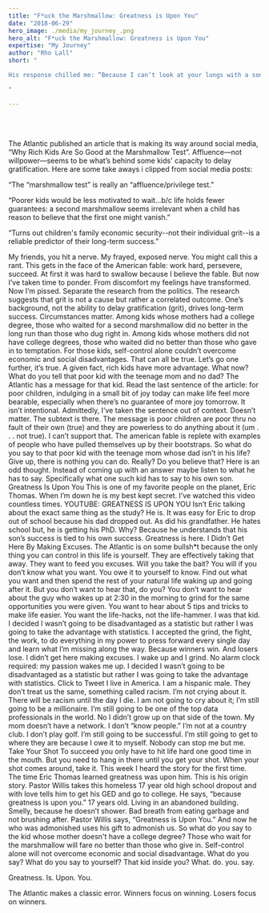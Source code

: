```yaml
---
title: "F*uck the Marshmallow: Greatness is Upon You"
date: "2018-06-29"
hero_image: ./media/my_journey_.png
hero_alt: "F*uck the Marshmallow: Greatness is Upon You"
expertise: "My Journey"
author: "Rho Lall"
short: "

His response chilled me: “Because I can’t look at your lungs with a sonogram.” 

"

---
```

<br/>
<br/>


The Atlantic published an article that is making its way around social media, “Why Rich Kids Are So Good at the Marshmallow Test”. Affluence—not willpower—seems to be what’s behind some kids' capacity to delay gratification. Here are some take aways i clipped from social media posts:

“The “marshmallow test” is really an “affluence/privilege test.”

“Poorer kids would be less motivated to wait...b/c life holds fewer guarantees:  a second marshmallow seems irrelevant when a child has reason to believe that the first one might vanish.”

“Turns out children's family economic security--not their individual grit--is a reliable predictor of their long-term success.”

My friends, you hit a nerve. My frayed, exposed nerve. You might call this a rant. This gets in the face of the American fable: work hard, persevere, succeed. At first it was hard to swallow because I believe the fable. But now I’ve taken time to ponder. From discomfort my feelings have transformed. Now I’m pissed.
Separate the research from the politics.
The research suggests that grit is not a cause but rather a correlated outcome. One’s background, not the ability to delay gratification (grit), drives long-term success. Circumstances matter.
Among kids whose mothers had a college degree, those who waited for a second marshmallow did no better in the long run than those who dug right in.
Among kids whose mothers did not have college degrees, those who waited did no better than those who gave in to temptation. For those kids, self-control alone couldn’t overcome economic and social disadvantages.
That can all be true. Let’s go one further, it’s true. A given fact, rich kids have more advantage.
What now?
What do you tell that poor kid with the teenage mom and no dad?
The Atlantic has a message for that kid. Read the last sentence of the article: for poor children, indulging in a small bit of joy today can make life feel more bearable, especially when there’s no guarantee of more joy tomorrow.
It isn’t intentional. Admittedly, I’ve  taken the sentence out of context. Doesn’t matter. The subtext is there. The message is poor children are poor thru no fault of their own (true) and they are powerless to do anything about it (um . . . not true).
I can’t support that. The american fable is replete with examples of people who have pulled themselves up by their bootstraps. So what do you say to that poor kid with the teenage mom whose dad isn’t in his life? Give up, there is nothing you can do. Really? Do you believe that? Here is an odd thought. Instead of coming up with an answer maybe listen to what he has to say. Specifically what one such kid has to say to his own son.
Greatness Is Upon You
This is one of my favorite people on the planet, Eric Thomas. When I’m down he is my best kept secret. I’ve watched this video countless times.
YOUTUBE: GREATNESS IS UPON YOU
Isn’t Eric talking about the exact same thing as the study? He is. It was easy for Eric to drop out of school because his dad dropped out. As did his grandfather. He hates school but, he is getting his PhD. Why? Because he understands that his son’s success is tied to his own success. Greatness is here.
I Didn’t Get Here By Making Excuses.
The Atlantic is on some bullsh*t because the only thing you can control in this life is yourself. They are effectively taking that away. They want to feed you excuses. Will you take the bait? You will if you don’t know what you want. You owe it to yourself to know.
Find out what you want and then spend the rest of your natural life waking up and going after it. But you don’t want to hear that, do you? You don’t want to hear about the guy who wakes up at 2:30 in the morning to grind for the same opportunities you were given. You want to hear about 5 tips and tricks to make life easier. You want the life-hacks, not the life-hammer.
I was that kid. I decided I wasn’t going to be disadvantaged as a statistic but rather I was going to take the advantage with statistics. I accepted the grind, the fight, the work, to do everything in my power to press forward every single day and learn what I’m missing along the way. Because winners win. And losers lose. I didn’t get here making excuses. I wake up and I grind. No alarm clock required: my passion wakes me up.
I decided I wasn’t going to be disadvantaged as a statistic but rather I was going to take the advantage with statistics.
Click to Tweet
I live in America. I am a hispanic male. They don’t treat us the same, something called racism. I’m not crying about it. There will be racism until the day I die. I am not going to cry about it; I’m still going to be a millionaire. I’m still going to be one of the top data professionals in the world. No I didn’t grow up on that side of the town. My mom doesn’t have a network. I don’t “know people.” I’m not at a country club. I don’t play golf. I’m still going to be successful. I’m still going to get to where they are because I owe it to myself. Nobody can stop me but me.
Take Your Shot
To succeed you only have to hit life hard one good time in the mouth. But you need to hang in there until you get your shot. When your shot comes around, take it.
This week I heard the story for the first time. The time Eric Thomas learned greatness was upon him. This is his origin story. Pastor Willis takes this homeless 17 year old high school dropout and with love tells him to get his GED and go to college. He says, “because greatness is upon you.” 17 years old. Living in an abandoned building. Smelly, because he doesn’t shower. Bad breath from eating garbage and not brushing after. Pastor Willis says, “Greatness is Upon You.” And now he who was admonished uses his gift to admonish us.
So what do you say to the kid whose mother doesn't have a college degree? Those who wait for the marshmallow will fare no better than those who give in. Self-control alone will not overcome economic and social disadvantage. What do you say? What do you say to yourself? That kid inside you? What. do. you. say.
<br/>

Greatness. Is. Upon. You.
<br/>

The Atlantic makes a classic error. Winners focus on winning. Losers focus on winners.

